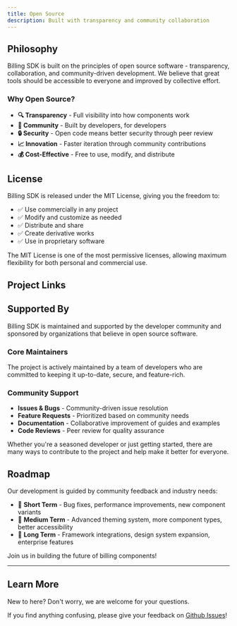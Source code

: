 ```yaml
---
title: Open Source
description: Built with transparency and community collaboration
---
```



## Philosophy

Billing SDK is built on the principles of open source software - transparency, collaboration, and community-driven development. We believe that great tools should be accessible to everyone and improved by collective effort.

### Why Open Source?

- **🔍 Transparency** - Full visibility into how components work
- **🤝 Community** - Built by developers, for developers
- **🔒 Security** - Open code means better security through peer review
- **📈 Innovation** - Faster iteration through community contributions
- **💰 Cost-Effective** - Free to use, modify, and distribute

## License

Billing SDK is released under the MIT License, giving you the freedom to:

- ✅ Use commercially in any project
- ✅ Modify and customize as needed
- ✅ Distribute and share
- ✅ Create derivative works
- ✅ Use in proprietary software

<Callout title="MIT License Benefits">
  The MIT License is one of the most permissive licenses, allowing maximum flexibility for both personal and commercial use.
</Callout>

## Project Links

<Cards>
  <Card 
    href="https://github.com/dodopayments/billingsdk" 
    title="GitHub Repository" 
    description="View source code, report issues, and contribute" 
  />
  
  <Card 
    href="https://github.com/dodopayments/billingsdk/issues" 
    title="Issue Tracker" 
    description="Report bugs and request features" 
  />
  
  <Card 
    href="https://github.com/dodopayments/billingsdk/discussions" 
    title="Discussions" 
    description="Ask questions and share ideas" 
  />
</Cards>

## Supported By

Billing SDK is maintained and supported by the developer community and sponsored by organizations that believe in open source software.

### Core Maintainers

The project is actively maintained by a team of developers who are committed to keeping it up-to-date, secure, and feature-rich.

### Community Support

- **Issues & Bugs** - Community-driven issue resolution
- **Feature Requests** - Prioritized based on community needs
- **Documentation** - Collaborative improvement of guides and examples
- **Code Reviews** - Peer review for quality assurance

<Callout title="Get Involved">
  Whether you're a seasoned developer or just getting started, there are many ways to contribute to the project and help make it better for everyone.
</Callout>

## Roadmap

Our development is guided by community feedback and industry needs:

- 🎯 **Short Term** - Bug fixes, performance improvements, new component variants
- 🚀 **Medium Term** - Advanced theming system, more component types, better accessibility
- 🌟 **Long Term** - Framework integrations, design system expansion, enterprise features

Join us in building the future of billing components!

---

## Learn More

New to here? Don't worry, we are welcome for your questions.

If you find anything confusing, please give your feedback on [Github Issues](https://github.com/dodopayments/billingsdk)!